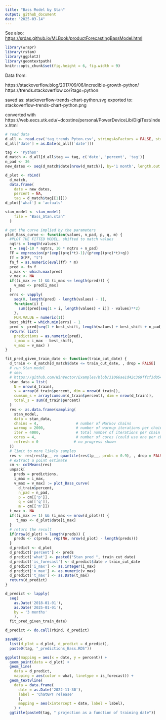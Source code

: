 ```yaml
---
title: "Bass Model by Stan"
output: github_document
date: "2025-03-14"
---
```



See also:
<https://srdas.github.io/MLBook/productForecastingBassModel.html>

```r
library(wrapr)
library(rstan)
library(ggplot2)
library(geomtextpath)
knitr::opts_chunk$set(fig.height = 6, fig.width = 9)
```

Data from:

https://stackoverflow.blog/2017/09/06/incredible-growth-python/
https://trends.stackoverflow.co/?tags=python

saved as: stackoverflow-trends-chart-python.svg
exported to: stackoverflow-trends-chart-python.png 

converted with
  https://web.eecs.utk.edu/~dcostine/personal/PowerDeviceLib/DigiTest/index.html
  

```r
# read data
d_all <- read.csv('tag_trends_Pyton.csv', stringsAsFactors = FALSE, strip.white = TRUE)
d_all['date'] = as.Date(d_all[['date']])
```

```r
tag <- 'Python'
d_match <- d_all[d_all$tag == tag, c('date', 'percent', 'tag')]
n_pad <- 36
new_dates <- seq(d_match$date[nrow(d_match)], by='1 month', length.out = n_pad + 1)[2:(n_pad + 1)]

```


```r
d_plot <- rbind(
  d_match,
  data.frame(
    date = new_dates,
    percent = NA,
    tag = d_match$tag[[1]]))
d_plot['what'] = 'actuals'
```

```r
stan_model <- stan_model(
    file = "Bass_Stan.stan"
  )
```

```r
# get the curve implied by the parameters
plot_Bass_curve <- function(values, n_pad, p, q, m) {
  #PLOT THE FITTED MODEL, shifted to match values
  nqtrs = length(values)
  t = seq(-10 * nqtrs, 10 * nqtrs + n_pad)
  FF = expression(p*(exp((p+q)*t)-1)/(p*exp((p+q)*t)+q))
  ff = D(FF, "t")
  fn_f = as.numeric(eval(ff) * m)
  pred <- fn_f
  i_max <- which.max(pred)
  v_max <- NA
  if((i_max >= 1) && (i_max <= length(pred))) {
    v_max <- pred[i_max]
  }
  errs <- vapply(
    seq(0, length(pred) - length(values) - 1), 
    function(i) {
      sum((pred[seq(1 + i, length(values) + i)] - values)**2)
    }, 
    FUN.VALUE = numeric(1))
  best_shift = which.min(errs) - 1
  pred <- pred[seq(1 + best_shift, length(values) + best_shift + n_pad)]
  return( list(
    predictions = as.numeric(pred), 
    i_max = i_max - best_shift,
    v_max = v_max) )
}
```


```r
fit_pred_given_train_date <- function(train_cut_date) {
  d_train <- d_match[d_match$date <= train_cut_date, , drop = FALSE]
  # run Stan model
  # see:
  # https://github.com/WinVector/Examples/blob/31066ae1d42c369ffcf3d0544f3972ed4f691e2c/MetaAnalysis/Amlodipine/ExaminingMetaAnalysis.m
  stan_data = list(
    N = nrow(d_train),
    s = array(d_train$percent, dim = nrow(d_train)),
    cumsum_s = array(cumsum(d_train$percent), dim = nrow(d_train)),
    total_s = sum(d_train$percent)
  )
  res <- as.data.frame(sampling(
    stan_model,
    data = stan_data,
    chains = 4,                 # number of Markov chains
    warmup = 2000,              # number of warmup iterations per chain
    iter = 4000,                # total number of iterations per chain
    cores = 4,                  # number of cores (could use one per chain)
    refresh = 0                # no progress shown
  ))
  # limit to more likely samples
  res <- res[res$lp__ >= quantile(res$lp__, probs = 0.9), , drop = FALSE]
  # extract a point estimate
  cm <- colMeans(res)
  unpack[
    preds = predictions, 
    i_max = i_max,
    v_max = v_max] := plot_Bass_curve(
      d_train$percent, 
      n_pad = n_pad, 
      p = cm[['p']],
      q = cm[['q']], 
      m = cm[['m']])
  t_max <- NA
  if((i_max >= 1) && (i_max <= nrow(d_plot))) {
     t_max <- d_plot$date[i_max]
  }
  # return the result
  if(nrow(d_plot) > length(preds)) {
    preds <- c(preds, rep(NA, nrow(d_plot) - length(preds)))
  }
  d_predict <- d_plot
  d_predict['percent'] <- preds
  d_predict['what'] <- paste0("Stan_pred_", train_cut_date)
  d_predict['is_forecast'] <- d_predict$date > train_cut_date
  d_predict['i_max'] <- as.integer(i_max)
  d_predict['v_max'] <- as.numeric(v_max)
  d_predict['t_max'] <- as.Date(t_max)
  return(d_predict)
}
```

```r
d_predict <- lapply(
  seq(
    as.Date('2018-01-01'), 
    as.Date('2025-01-01'), 
    by = '3 months'
    ),
  fit_pred_given_train_date)
```

```r
d_predict <- do.call(rbind, d_predict)
```

```r
saveRDS(
  list(d_plot = d_plot, d_predict = d_predict), 
  paste0(tag, "_predictions_Bass.RDS"))
```

```r
ggplot(mapping = aes(x = date, y = percent)) +
  geom_point(data = d_plot) +
  geom_line(
    data = d_predict,
    mapping = aes(color = what, linetype = is_forecast)) +
  geom_textvline(
    data = data.frame(
      date = as.Date('2022-11-30'),
      label = 'ChatGPT release'
      ),
      mapping = aes(xintercept = date, label = label),
    ) + 
  ggtitle(paste0(tag, " projection as a function of training date"))
```
